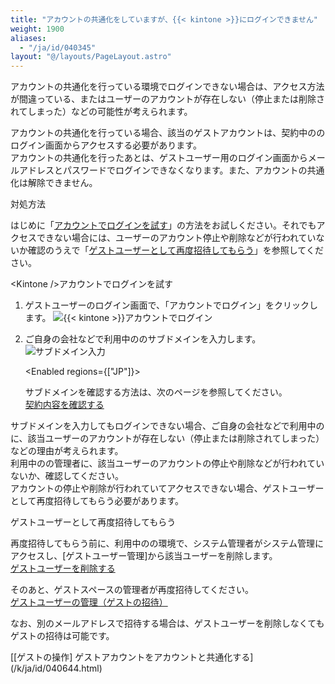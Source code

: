 ```yaml
---
title: "アカウントの共通化をしていますが、{{< kintone >}}にログインできません"
weight: 1900
aliases:
  - "/ja/id/040345"
layout: "@/layouts/PageLayout.astro"
---
```



アカウントの共通化を行っている環境でログインできない場合は、アクセス方法が間違っている、またはユーザーのアカウントが存在しない（停止または削除されてしまった）などの可能性が考えられます。  
  
アカウントの共通化を行っている場合、該当のゲストアカウントは、契約中の<Kintone />のログイン画面からアクセスする必要があります。  
アカウントの共通化を行ったあとは、ゲストユーザー用のログイン画面からメールアドレスとパスワードでログインできなくなります。また、アカウントの共通化は解除できません。

<Heading id="guest_link_account_login_30">対処方法</Heading>

はじめに「[<Kintone />アカウントでログインを試す](#guest_link_account_login_10)」の方法をお試しください。それでもアクセスできない場合には、ユーザーのアカウント停止や削除などが行われていないか確認のうえで「[ゲストユーザーとして再度招待してもらう](#guest_link_account_login_20)」を参照してください。

<Heading id="guest_link_account_login_10">&lt;Kintone /&gt;アカウントでログインを試す</Heading>

1. ゲストユーザーのログイン画面で、「<Kintone />アカウントでログイン」をクリックします。
   <Img src="/k/kintone/img-ja/link_account_login01.png" alt="{{&lt; kintone &gt;}}アカウントでログイン" />

1. ご自身の会社などで利用中の<Kintone />のサブドメインを入力します。
   <Img src="/k/kintone/img-ja/link_account_login02.png" alt="サブドメイン入力" />

   <Enabled regions={["JP"]}>
   <Note>

   サブドメインを確認する方法は、次のページを参照してください。  
   [契約内容を確認する](/s/ja/id/0502.html#contract__index_10)
   </Note>

   </Enabled>

サブドメインを入力してもログインできない場合、ご自身の会社などで利用中の<Kintone />に、該当ユーザーのアカウントが存在しない（停止または削除されてしまった）などの理由が考えられます。  
利用中の<Kintone />の管理者に、該当ユーザーのアカウントの停止や削除などが行われていないか、確認してください。  
アカウントの停止や削除が行われていてアクセスできない場合、ゲストユーザーとして再度招待してもらう必要があります。

<Heading id="guest_link_account_login_20">ゲストユーザーとして再度招待してもらう</Heading>

再度招待してもらう前に、利用中の<Kintone />の環境で、システム管理者が<Kintone />システム管理にアクセスし、[ゲストユーザー管理]から該当ユーザーを削除します。  
[ゲストユーザーを削除する](/k/ja/id/040823.html#guest_confirm_guest_list_20)  

そのあと、ゲストスペースの管理者が再度招待してください。  
[ゲストユーザーの管理（ゲストの招待）](/k/ja/id/040649.html)  
  
なお、別のメールアドレスで招待する場合は、ゲストユーザーを削除しなくてもゲストの招待は可能です。

<Reference>
[[ゲストの操作] ゲストアカウントを<Kintone />アカウントと共通化する](/k/ja/id/040644.html)

</Reference>
